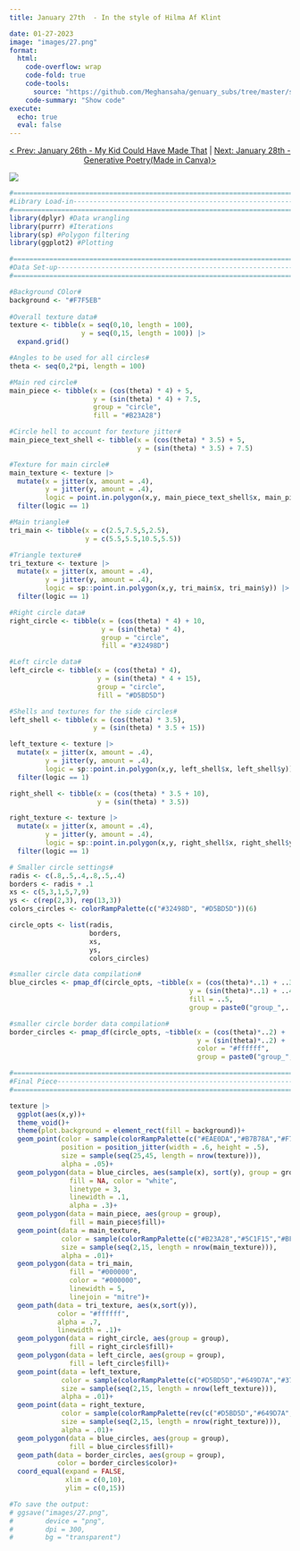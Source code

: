 ```yaml
---
title: January 27th  - In the style of Hilma Af Klint

date: 01-27-2023
image: "images/27.png"
format:
  html:
    code-overflow: wrap
    code-fold: true
    code-tools:
      source: "https://github.com/Meghansaha/genuary_subs/tree/master/submissions/scripts/27_hilma_af_klint.R"
    code-summary: "Show code"
execute:
  echo: true
  eval: false
---
```


<center>[\< Prev: January 26th - My Kid Could Have Made That](day_26.qmd) \| [Next: January 28th - Generative Poetry(Made in Canva)\>](day_28.qmd)</center>

![](images/27.png){fig-alt="A generative image with a big red circle in the center, a black triangle with random white lines in the center of the red circle. A partial big green circle in the top left corner of the image with 3 smaller green circles descending in size to the right. In the bottom right corner is a partial big blue circle, with three smaller blue circles to the left of it in descending size." fig-align="center"}

```r
#=============================================================================#
#Library Load-in---------------------------------------------------------------
#=============================================================================#
library(dplyr) #Data wrangling
library(purrr) #Iterations
library(sp) #Polygon filtering
library(ggplot2) #Plotting

#=============================================================================#
#Data Set-up-------------------------------------------------------------------
#=============================================================================#

#Background COlor#
background <- "#F7F5EB"
  
#Overall texture data#
texture <- tibble(x = seq(0,10, length = 100),
                  y = seq(0,15, length = 100)) |>
  expand.grid()

#Angles to be used for all circles#
theta <- seq(0,2*pi, length = 100)

#Main red circle#
main_piece <- tibble(x = (cos(theta) * 4) + 5,
                     y = (sin(theta) * 4) + 7.5,
                     group = "circle",
                     fill = "#B23A28")

#Circle hell to account for texture jitter#
main_piece_text_shell <- tibble(x = (cos(theta) * 3.5) + 5,
                                y = (sin(theta) * 3.5) + 7.5)

#Texture for main circle#
main_texture <- texture |>
  mutate(x = jitter(x, amount = .4),
         y = jitter(y, amount = .4),
         logic = point.in.polygon(x,y, main_piece_text_shell$x, main_piece_text_shell$y)) |>
  filter(logic == 1)

#Main triangle#
tri_main <- tibble(x = c(2.5,7.5,5,2.5),
                   y = c(5.5,5.5,10.5,5.5)) 

#Triangle texture#
tri_texture <- texture |>
  mutate(x = jitter(x, amount = .4),
         y = jitter(y, amount = .4),
         logic = sp::point.in.polygon(x,y, tri_main$x, tri_main$y)) |>
  filter(logic == 1)

#Right circle data#
right_circle <- tibble(x = (cos(theta) * 4) + 10,
                       y = (sin(theta) * 4),
                       group = "circle",
                       fill = "#32498D")

#Left circle data#
left_circle <- tibble(x = (cos(theta) * 4),
                      y = (sin(theta) * 4 + 15),
                      group = "circle",
                      fill = "#D5BD5D")

#Shells and textures for the side circles#
left_shell <- tibble(x = (cos(theta) * 3.5),
                     y = (sin(theta) * 3.5 + 15))

left_texture <- texture |>
  mutate(x = jitter(x, amount = .4),
         y = jitter(y, amount = .4),
         logic = sp::point.in.polygon(x,y, left_shell$x, left_shell$y)) |>
  filter(logic == 1)

right_shell <- tibble(x = (cos(theta) * 3.5 + 10),
                      y = (sin(theta) * 3.5))

right_texture <- texture |>
  mutate(x = jitter(x, amount = .4),
         y = jitter(y, amount = .4),
         logic = sp::point.in.polygon(x,y, right_shell$x, right_shell$y)) |>
  filter(logic == 1)

# Smaller circle settings#
radis <- c(.8,.5,.4,.8,.5,.4)
borders <- radis + .1
xs <- c(5,3,1,5,7,9)
ys <- c(rep(2,3), rep(13,3))
colors_circles <- colorRampPalette(c("#32498D", "#D5BD5D"))(6)

circle_opts <- list(radis,
                    borders,
                    xs,
                    ys,
                    colors_circles)

#smaller circle data compilation#
blue_circles <- pmap_df(circle_opts, ~tibble(x = (cos(theta)*..1) + ..3,
                                             y = (sin(theta)*..1) + ..4,
                                             fill = ..5,
                                             group = paste0("group_",..5)))

#smaller circle border data compilation#
border_circles <- pmap_df(circle_opts, ~tibble(x = (cos(theta)*..2) + ..3,
                                               y = (sin(theta)*..2) + ..4,
                                               color = "#ffffff",
                                               group = paste0("group_",..5,"circle")))

#=============================================================================#
#Final Piece-------------------------------------------------------------------
#=============================================================================#

texture |>
  ggplot(aes(x,y))+
  theme_void()+
  theme(plot.background = element_rect(fill = background))+
  geom_point(color = sample(colorRampPalette(c("#EAE0DA","#B7B78A","#F7F5EB"))(10),nrow(texture), replace = TRUE),
             position = position_jitter(width = .6, height = .5),
             size = sample(seq(25,45, length = nrow(texture))),
             alpha = .05)+
  geom_polygon(data = blue_circles, aes(sample(x), sort(y), group = group), 
               fill = NA, color = "white", 
               linetype = 3, 
               linewidth = .1, 
               alpha = .3)+
  geom_polygon(data = main_piece, aes(group = group), 
               fill = main_piece$fill)+
  geom_point(data = main_texture,
             color = sample(colorRampPalette(c("#B23A28","#5C1F15","#BF5836"))(10),nrow(main_texture), replace = TRUE),
             size = sample(seq(2,15, length = nrow(main_texture))),
             alpha = .01)+
  geom_polygon(data = tri_main, 
               fill = "#000000", 
               color = "#000000", 
               linewidth = 5, 
               linejoin = "mitre")+
  geom_path(data = tri_texture, aes(x,sort(y)), 
            color = "#ffffff", 
            alpha = .7, 
            linewidth = .1)+
  geom_polygon(data = right_circle, aes(group = group), 
               fill = right_circle$fill)+
  geom_polygon(data = left_circle, aes(group = group), 
               fill = left_circle$fill)+
  geom_point(data = left_texture,
             color = sample(colorRampPalette(c("#D5BD5D","#649D7A","#377B70", "#32498D"))(10),nrow(left_texture), replace = TRUE),
             size = sample(seq(2,15, length = nrow(left_texture))),
             alpha = .01)+
  geom_point(data = right_texture,
             color = sample(colorRampPalette(rev(c("#D5BD5D","#649D7A","#377B70", "#32498D")))(10),nrow(right_texture), replace = TRUE),
             size = sample(seq(2,15, length = nrow(right_texture))),
             alpha = .01)+
  geom_polygon(data = blue_circles, aes(group = group), 
               fill = blue_circles$fill)+
  geom_path(data = border_circles, aes(group = group), 
            color = border_circles$color)+
  coord_equal(expand = FALSE, 
              xlim = c(0,10), 
              ylim = c(0,15))

#To save the output:
# ggsave("images/27.png",
#        device = "png",
#        dpi = 300,
#        bg = "transparent")
```
